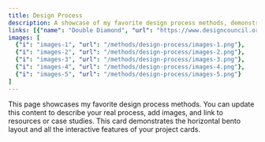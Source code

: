 ```yaml
---
title: Design Process
description: A showcase of my favorite design process methods, demonstrating a horizontal bento layout and card functionality.
links: [{"name": "Double Diamond", "url": "https://www.designcouncil.org.uk/news-opinion/design-process-what-double-diamond"}, {"name": "Journey Mapping", "url": "https://www.nngroup.com/articles/journey-mapping-101/"}]
images: [
  {"i": "images-1", "url": "/methods/design-process/images-1.png"},
  {"i": "images-2", "url": "/methods/design-process/images-2.png"},
  {"i": "images-3", "url": "/methods/design-process/images-3.png"},
  {"i": "images-4", "url": "/methods/design-process/images-4.png"},
  {"i": "images-5", "url": "/methods/design-process/images-5.png"}
]
---
```


This page showcases my favorite design process methods. You can update this content to describe your real process, add images, and link to resources or case studies. This card demonstrates the horizontal bento layout and all the interactive features of your project cards.
